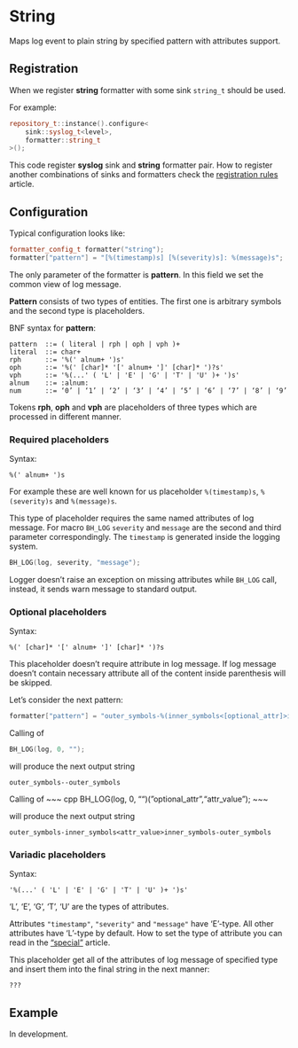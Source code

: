 # String
Maps log event to plain string by specified pattern with attributes support.

## Registration
When we register **string** formatter with some sink `string_t` should be used.

For example:

~~~ cpp
repository_t::instance().configure<
    sink::syslog_t<level>,
    formatter::string_t
>();
~~~

This code register **syslog** sink and **string** formatter pair. How to
register another combinations of sinks and formatters check the
[registration rules]() article.

## Configuration

Typical configuration looks like:

~~~ cpp
formatter_config_t formatter("string");
formatter["pattern"] = "[%(timestamp)s] [%(severity)s]: %(message)s";
~~~

The only parameter of the formatter is **pattern**. In this field we set the
common view of log message.

**Pattern** consists of two types of entities. The first one is arbitrary
symbols and the second type is placeholders.

BNF syntax for **pattern**:

~~~ bnf
pattern  ::= ( literal | rph | oph | vph )+
literal  ::= char+
rph      ::= '%(' alnum+ ')s'
oph      ::= '%(' [char]* '[' alnum+ ']' [char]* ')?s'
vph      ::= '%(...' ( 'L' | 'E' | 'G' | 'T' | 'U' )+ ')s'
alnum    ::= :alnum:
num      ::= ‘0’ | ‘1’ | ‘2’ | ‘3’ | ‘4’ | ‘5’ | ‘6’ | ‘7’ | ‘8’ | ‘9’
~~~

Tokens **rph**, **oph** and **vph** are placeholders of three types which are
processed in different manner.

### Required placeholders

Syntax:

~~~ bnf
%(' alnum+ ')s
~~~

For example these are well known for us placeholder `%(timestamp)s`,
`%(severity)s` and `%(message)s`.

This type of placeholder requires the same named attributes of log message.
For macro `ВН_LOG` `severity` and `message` are the second and third parameter
correspondingly. The `timestamp` is generated inside the logging system.

~~~ cpp
BH_LOG(log, severity, "message");
~~~

Logger doesn't raise an exception on missing attributes while `BH_LOG` call,
instead, it sends warn message to standard output.

### Optional placeholders

Syntax:

~~~ bnf
%(' [char]* '[' alnum+ ']' [char]* ')?s
~~~

This placeholder doesn't require attribute in log message. If log message
doesn't contain necessary attribute all of the content inside parenthesis will
be skipped.

Let's consider the next pattern:

~~~ cpp
formatter["pattern"] = "outer_symbols-%(inner_symbols<[optional_attr]>inner_symbols)?s-outer_symbols";
~~~

Calling of

~~~ cpp
BH_LOG(log, 0, "");
~~~
will produce the next output string

```
outer_symbols--outer_symbols
```

Calling of
~~~ cpp
BH_LOG(log, 0, "")("optional_attr","attr_value");
~~~

will produce the next output string

```
outer_symbols-inner_symbols<attr_value>inner_symbols-outer_symbols
```

### Variadic placeholders

Syntax:

~~~ bnf
'%(...' ( 'L' | 'E' | 'G' | 'T' | 'U' )+ ')s'
~~~

'L', 'E', 'G', 'T', 'U' are the types of attributes.

Attributes `"timestamp"`, `"severity"` and `"message"` have 'E'-type. All other
attributes have 'L'-type by default. How to set the type of attribute you
can read in the ["special"]() article.

This placeholder get all of the attributes of log message of specified type and
insert them into the final string in the next manner:

```
???
```

## Example
In development.
